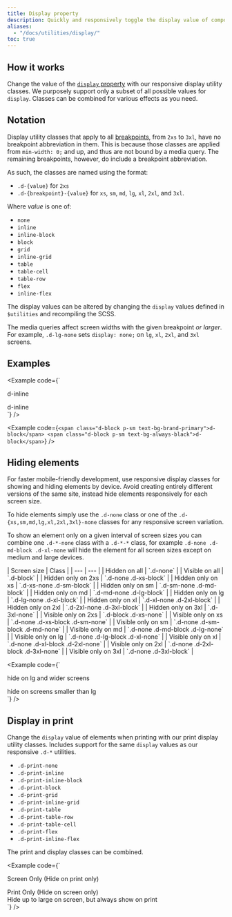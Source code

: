 ```yaml
---
title: Display property
description: Quickly and responsively toggle the display value of components and more with our display utilities. Includes support for some of the more common values, as well as some extras for controlling display when printing.
aliases:
  - "/docs/utilities/display/"
toc: true
---
```


## How it works

Change the value of the [`display` property](https://developer.mozilla.org/en-US/docs/Web/CSS/display) with our responsive display utility classes. We purposely support only a subset of all possible values for `display`. Classes can be combined for various effects as you need.

## Notation

Display utility classes that apply to all [breakpoints]([[docsref:/layout/breakpoints]]), from `2xs` to `3xl`, have no breakpoint abbreviation in them. This is because those classes are applied from `min-width: 0;` and up, and thus are not bound by a media query. The remaining breakpoints, however, do include a breakpoint abbreviation.

As such, the classes are named using the format:

- `.d-{value}` for `2xs`
- `.d-{breakpoint}-{value}` for `xs`, `sm`, `md`, `lg`, `xl`, `2xl`, and `3xl`.

Where *value* is one of:

- `none`
- `inline`
- `inline-block`
- `block`
- `grid`
- `inline-grid`
- `table`
- `table-cell`
- `table-row`
- `flex`
- `inline-flex`

The display values can be altered by changing the `display` values defined in `$utilities` and recompiling the SCSS.

The media queries affect screen widths with the given breakpoint *or larger*. For example, `.d-lg-none` sets `display: none;` on `lg`, `xl`, `2xl`, and `3xl` screens.

## Examples

<Example code={`<div class="d-inline p-sm text-bg-brand-primary">d-inline</div>
<div class="d-inline p-sm text-bg-always-black">d-inline</div>`} />

<Example code={`<span class="d-block p-sm text-bg-brand-primary">d-block</span>
<span class="d-block p-sm text-bg-always-black">d-block</span>`} />

## Hiding elements

For faster mobile-friendly development, use responsive display classes for showing and hiding elements by device. Avoid creating entirely different versions of the same site, instead hide elements responsively for each screen size.

To hide elements simply use the `.d-none` class or one of the `.d-{xs,sm,md,lg,xl,2xl,3xl}-none` classes for any responsive screen variation.

To show an element only on a given interval of screen sizes you can combine one `.d-*-none` class with a `.d-*-*` class, for example `.d-none .d-md-block .d-xl-none` will hide the element for all screen sizes except on medium and large devices.

<BsTable>
| Screen size | Class |
| --- | --- |
| Hidden on all | `.d-none` |
| Visible on all | `.d-block` |
| Hidden only on 2xs | `.d-none .d-xs-block` |
| Hidden only on xs | `.d-xs-none .d-sm-block` |
| Hidden only on sm | `.d-sm-none .d-md-block` |
| Hidden only on md | `.d-md-none .d-lg-block` |
| Hidden only on lg | `.d-lg-none .d-xl-block` |
| Hidden only on xl | `.d-xl-none .d-2xl-block` |
| Hidden only on 2xl | `.d-2xl-none .d-3xl-block` |
| Hidden only on 3xl | `.d-3xl-none` |
| Visible only on 2xs | `.d-block .d-xs-none` |
| Visible only on xs | `.d-none .d-xs-block .d-sm-none` |
| Visible only on sm | `.d-none .d-sm-block .d-md-none` |
| Visible only on md | `.d-none .d-md-block .d-lg-none` |
| Visible only on lg | `.d-none .d-lg-block .d-xl-none` |
| Visible only on xl | `.d-none .d-xl-block .d-2xl-none` |
| Visible only on 2xl | `.d-none .d-2xl-block .d-3xl-none` |
| Visible only on 3xl | `.d-none .d-3xl-block` |
</BsTable>

<Example code={`<div class="d-lg-none">hide on lg and wider screens</div>
<div class="d-none d-lg-block">hide on screens smaller than lg</div>`} />

## Display in print

Change the `display` value of elements when printing with our print display utility classes. Includes support for the same `display` values as our responsive `.d-*` utilities.

- `.d-print-none`
- `.d-print-inline`
- `.d-print-inline-block`
- `.d-print-block`
- `.d-print-grid`
- `.d-print-inline-grid`
- `.d-print-table`
- `.d-print-table-row`
- `.d-print-table-cell`
- `.d-print-flex`
- `.d-print-inline-flex`

The print and display classes can be combined.

<Example code={`<div class="d-print-none">Screen Only (Hide on print only)</div>
<div class="d-none d-print-block">Print Only (Hide on screen only)</div>
<div class="d-none d-lg-block d-print-block">Hide up to large on screen, but always show on print</div>`} />
